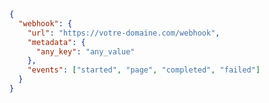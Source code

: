 ```json JSON
{
  "webhook": {
    "url": "https://votre-domaine.com/webhook",
    "metadata": {
      "any_key": "any_value"
    },
    "events": ["started", "page", "completed", "failed"]
  }
}
```
